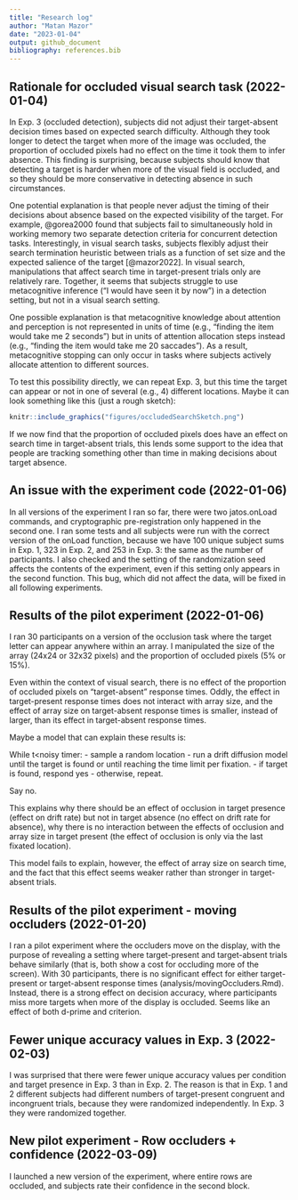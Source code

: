 ```yaml
---
title: "Research log"
author: "Matan Mazor"
date: "2023-01-04"
output: github_document
bibliography: references.bib
---
```


## Rationale for occluded visual search task (2022-01-04)

In Exp. 3 (occluded detection), subjects did not adjust their target-absent decision times based on expected search difficulty. Although they took longer to detect the target when more of the image was occluded, the proportion of occluded pixels had no effect on the time it took them to infer absence. This finding is surprising, because subjects should know that detecting a target is harder when more of the visual field is occluded, and so they should be more conservative in detecting absence in such circumstances.

One potential explanation is that people never adjust the timing of their decisions about absence based on the expected visibility of the target. For example, @gorea2000 found that subjects fail to simultaneously hold in working memory two separate detection criteria for concurrent detection tasks. Interestingly, in visual search tasks, subjects flexibly adjust their search termination heuristic between trials as a function of set size and the expected salience of the target [@mazor2022]. In visual search, manipulations that affect search time in target-present trials only are relatively rare. Together, it seems that subjects struggle to use metacognitive inference ("I would have seen it by now") in a detection setting, but not in a visual search setting.

One possible explanation is that metacognitive knowledge about attention and perception is not represented in units of time (e.g., "finding the item would take me 2 seconds") but in units of attention allocation steps instead (e.g., "finding the item would take me 20 saccades"). As a result, metacognitive stopping can only occur in tasks where subjects actively allocate attention to different sources.

To test this possibility directly, we can repeat Exp. 3, but this time the target can appear or not in one of several (e.g., 4) different locations. Maybe it can look something like this (just a rough sketch):

```r
knitr::include_graphics("figures/occludedSearchSketch.png")
```

If we now find that the proportion of occluded pixels does have an effect on search time in target-absent trials, this lends some support to the idea that people are tracking something other than time in making decisions about target absence.

## An issue with the experiment code (2022-01-06)

In all versions of the experiment I ran so far, there were two jatos.onLoad commands, and cryptographic pre-registration only happened in the second one. I ran some tests and all subjects were run with the correct version of the onLoad function, because we have 100 unique subject sums in Exp. 1, 323 in Exp. 2, and 253 in Exp. 3: the same as the number of participants. I also checked and the setting of the randomization seed affects the contents of the experiment, even if this setting only appears in the second function. This bug, which did not affect the data, will be fixed in all following experiments.

## Results of the pilot experiment (2022-01-06)

I ran 30 participants on a version of the occlusion task where the target letter can appear anywhere within an array. I manipulated the size of the array (24x24 or 32x32 pixels) and the proportion of occluded pixels (5% or 15%).

Even within the context of visual search, there is no effect of the proportion of occluded pixels on "target-absent" response times. Oddly, the effect in target-present response times does not interact with array size, and the effect of array size on target-absent response times is smaller, instead of larger, than its effect in target-absent response times.

Maybe a model that can explain these results is:

While t\<noisy timer: - sample a random location - run a drift diffusion model until the target is found or until reaching the time limit per fixation. - if target is found, respond yes - otherwise, repeat.

Say no.

This explains why there should be an effect of occlusion in target presence (effect on drift rate) but not in target absence (no effect on drift rate for absence), why there is no interaction between the effects of occlusion and array size in target present (the effect of occlusion is only via the last fixated location).

This model fails to explain, however, the effect of array size on search time, and the fact that this effect seems weaker rather than stronger in target-absent trials.

## Results of the pilot experiment - moving occluders (2022-01-20)

I ran a pilot experiment where the occluders move on the display, with the purpose of revealing a setting where target-present and target-absent trials behave similarly (that is, both show a cost for occluding more of the screen). With 30 participants, there is no significant effect for either target-present or target-absent response times (analysis/movingOccluders.Rmd). Instead, there is a strong effect on decision accuracy, where participants miss more targets when more of the display is occluded. Seems like an effect of both d-prime and criterion.

## Fewer unique accuracy values in Exp. 3 (2022-02-03)

I was surprised that there were fewer unique accuracy values per condition and target presence in Exp. 3 than in Exp. 2. The reason is that in Exp. 1 and 2 different subjects had different numbers of target-present congruent and incongruent trials, because they were randomized independently. In Exp. 3 they were randomized together.

## New pilot experiment - Row occluders + confidence (2022-03-09)

I launched a new version of the experiment, where entire rows are occluded, and subjects rate their confidence in the second block.
